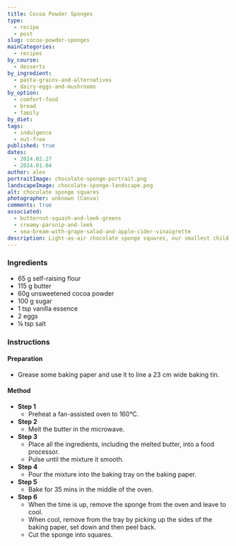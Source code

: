 ```yaml
---
title: Cocoa Powder Sponges
type:
  - recipe
  - post
slug: cocoa-powder-sponges
mainCategories:
  - recipes
by_course:
  - desserts
by_ingredient:
  - pasta-grains-and-alternatives
  - dairy-eggs-and-mushrooms
by_option:
  - comfort-food
  - bread
  - family
by_diet:
tags:
  - indulgence
  - nut-free
published: true
dates:
  - 2024.02.27
  - 2024.01.04
author: alex
portraitImage: chocolate-sponge-portrait.png
landscapeImage: chocolate-sponge-landscape.png
alt: chocolate sponge squares
photographer: unknown (Canva)
comments: true
associated:
  - butternut-squash-and-leek-greens
  - creamy-parsnip-and-leek
  - sea-bream-with-grape-salad-and-apple-cider-vinaigrette
description: Light-as-air chocolate sponge squares, our smallest child of the family adores these.
---
```


<Ingredients>

### Ingredients

- 65 g self-raising flour
- 115 g butter
- 60g unsweetened cocoa powder
- 100 g sugar
- 1 tsp vanilla essence
- 2 eggs
- ¼ tsp salt

</Ingredients>

<Instructions>

### Instructions

#### Preparation

- Grease some baking paper and use it to line a 23 cm wide baking tin.

#### Method

- **Step 1**
  - Preheat a fan-assisted oven to 160°C.
- **Step 2**
  - Melt the butter in the microwave.
- **Step 3**
  - Place all the ingredients, including the melted butter, into a food processor.
  - Pulse until the mixture it smooth.
- **Step 4**
  - Pour the mixture into the baking tray on the baking paper.
- **Step 5**
  - Bake for 35 mins in the middle of the oven.
- **Step 6**
  - When the time is up, remove the sponge from the oven and leave to cool.
  - When cool, remove from the tray by picking up the sides of the baking paper, set down and then peel back.
  - Cut the sponge into squares.

</Instructions>
